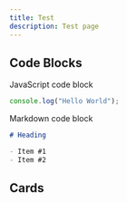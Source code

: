 ```yaml
---
title: Test
description: Test page
---
```


## Code Blocks

JavaScript code block

```js
console.log("Hello World");
```

Markdown code block

```md
# Heading

- Item #1
- Item #2
```

## Cards

<Cards>
  <Card title="Learn more about Next.js" href="https://nextjs.org/docs" />
  <Card title="Learn more about Fumadocs" href="https://fumadocs.vercel.app" />
</Cards>
